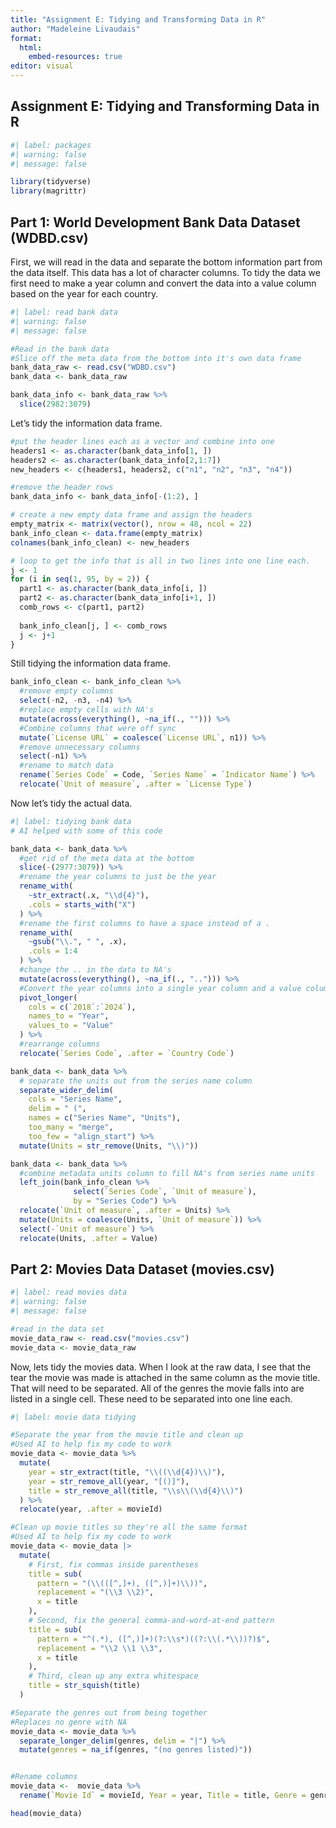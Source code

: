 ```yaml
---
title: "Assignment E: Tidying and Transforming Data in R"
author: "Madeleine Livaudais"
format: 
  html:
    embed-resources: true
editor: visual
---
```


## Assignment E: Tidying and Transforming Data in R

```r
#| label: packages
#| warning: false
#| message: false

library(tidyverse)
library(magrittr)

```

## Part 1: World Development Bank Data Dataset (WDBD.csv)

First, we will read in the data and separate the bottom information part from the data itself. This data has a lot of character columns. To tidy the data we first need to make a year column and convert the data into a value column based on the year for each country. 



```r
#| label: read bank data
#| warning: false
#| message: false

#Read in the bank data
#Slice off the meta data from the bottom into it's own data frame
bank_data_raw <- read.csv("WDBD.csv")
bank_data <- bank_data_raw

bank_data_info <- bank_data_raw %>% 
  slice(2982:3079)

```


Let's tidy the information data frame. 

```r
#put the header lines each as a vector and combine into one
headers1 <- as.character(bank_data_info[1, ])
headers2 <- as.character(bank_data_info[2,1:7])
new_headers <- c(headers1, headers2, c("n1", "n2", "n3", "n4"))

#remove the header rows
bank_data_info <- bank_data_info[-(1:2), ]

# create a new empty data frame and assign the headers
empty_matrix <- matrix(vector(), nrow = 48, ncol = 22)
bank_info_clean <- data.frame(empty_matrix)
colnames(bank_info_clean) <- new_headers

# loop to get the info that is all in two lines into one line each.
j <- 1
for (i in seq(1, 95, by = 2)) {
  part1 <- as.character(bank_data_info[i, ])
  part2 <- as.character(bank_data_info[i+1, ])
  comb_rows <- c(part1, part2)
  
  bank_info_clean[j, ] <- comb_rows
  j <- j+1
}

```

Still tidying the information data frame. 

```r
bank_info_clean <- bank_info_clean %>%
  #remove empty columns
  select(-n2, -n3, -n4) %>% 
  #replace empty cells with NA's
  mutate(across(everything(), ~na_if(., ""))) %>% 
  #Combine columns that were off sync
  mutate(`License URL` = coalesce(`License URL`, n1)) %>% 
  #remove unnecessary columns
  select(-n1) %>% 
  #rename to match data 
  rename(`Series Code` = Code, `Series Name` = `Indicator Name`) %>% 
  relocate(`Unit of measure`, .after = `License Type`)


```


Now let's tidy the actual data. 

```r
#| label: tidying bank data
# AI helped with some of this code 

bank_data <- bank_data %>% 
  #get rid of the meta data at the bottom
  slice(-(2977:3079)) %>%
  #rename the year columns to just be the year
  rename_with(
    ~str_extract(.x, "\\d{4}"),
    .cols = starts_with("X")
  ) %>% 
  #rename the first columns to have a space instead of a .
  rename_with(
    ~gsub("\\.", " ", .x), 
    .cols = 1:4
  ) %>% 
  #change the .. in the data to NA's 
  mutate(across(everything(), ~na_if(., ".."))) %>% 
  #Convert the year columns into a single year column and a value column
  pivot_longer(
    cols = c(`2018`:`2024`), 
    names_to = "Year", 
    values_to = "Value" 
  ) %>% 
  #rearrange columns
  relocate(`Series Code`, .after = `Country Code`) 

bank_data <- bank_data %>% 
  # separate the units out from the series name column
  separate_wider_delim(
    cols = "Series Name", 
    delim = " (", 
    names = c("Series Name", "Units"), 
    too_many = "merge", 
    too_few = "align_start") %>%
  mutate(Units = str_remove(Units, "\\)"))

bank_data <- bank_data %>%
  #combine metadata units column to fill NA's from series name units
  left_join(bank_info_clean %>% 
              select(`Series Code`, `Unit of measure`), 
              by = "Series Code") %>% 
  relocate(`Unit of measure`, .after = Units) %>%
  mutate(Units = coalesce(Units, `Unit of measure`)) %>% 
  select(-`Unit of measure`) %>% 
  relocate(Units, .after = Value)


```


## Part 2: Movies Data Dataset (movies.csv)

```r
#| label: read movies data
#| warning: false
#| message: false

#read in the data set
movie_data_raw <- read.csv("movies.csv")
movie_data <- movie_data_raw

```


Now, lets tidy the movies data. When I look at the raw data, I see that the tear the movie was made is attached in the same column as the movie title. That will need to be separated. All of the genres the movie falls into are listed in a single cell. These need to be separated into one line each. 


```r
#| label: movie data tidying

#Separate the year from the movie title and clean up
#Used AI to help fix my code to work
movie_data <- movie_data %>%
  mutate(
    year = str_extract(title, "\\((\\d{4})\\)"),
    year = str_remove_all(year, "[()]"),
    title = str_remove_all(title, "\\s\\(\\d{4}\\)")
  ) %>% 
  relocate(year, .after = movieId)

#Clean up movie titles so they're all the same format
#Used AI to help fix my code to work
movie_data <- movie_data |>
  mutate(
    # First, fix commas inside parentheses
    title = sub(
      pattern = "(\\(([^,]+), ([^,)]+)\\))",
      replacement = "(\\3 \\2)",
      x = title
    ),
    # Second, fix the general comma-and-word-at-end pattern
    title = sub(
      pattern = "^(.*), ([^,)]+)(?:\\s*)((?:\\(.*\\))?)$",
      replacement = "\\2 \\1 \\3",
      x = title
    ),
    # Third, clean up any extra whitespace
    title = str_squish(title)
  )

#Separate the genres out from being together
#Replaces no genre with NA
movie_data <- movie_data %>%
  separate_longer_delim(genres, delim = "|") %>%
  mutate(genres = na_if(genres, "(no genres listed)"))


#Rename columns
movie_data <-  movie_data %>% 
  rename(`Movie Id` = movieId, Year = year, Title = title, Genre = genres)

head(movie_data)
```

